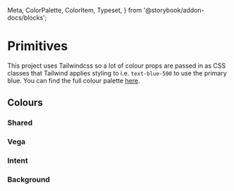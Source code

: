   Meta,
  ColorPalette,
  ColorItem,
  Typeset,
} from '@storybook/addon-docs/blocks';


<Meta title="Primitives/Colors" />

# Primitives

This project uses Tailwindcss so a lot of colour props are passed in as CSS classes that
Tailwind applies styling to i.e. `text-blue-500` to use the primary blue. You can find the
full colour palette [here](https://tailwindcss.com/docs/customizing-colors/#default-color-palette).

## Colours

### Shared

<ColorPalette>
  <ColorItem
    title="theme.color.white"
    subtitle="White"
    colors={theme.colors.white}
  />
  <ColorItem
    title="theme.color.black"
    subtitle="Black"
    colors={theme.colors.black}
  />
  <ColorItem
    title="theme.color.coral"
    subtitle="Coral"
    colors={[theme.colors.coral]}
  />
</ColorPalette>

### Vega

<ColorPalette>
  <ColorItem
    title="theme.color.vega"
    subtitle="Vega colors"
    colors={theme.colors.vega}
  />
</ColorPalette>

### Intent

<ColorPalette>
  <ColorItem
    title="theme.color.intent"
    subtitle="Intent"
    colors={{
      success: theme.colors.success,
      warning: theme.colors.warning,
      danger: theme.colors.danger,
    }}
  />
</ColorPalette>

### Background

<ColorPalette>
  <ColorItem
    title="theme.color.backgroundColor"
    subtitle="Intent backgroundColor"
    colors={{
      black: theme.colors.black.DEFAULT,
      white: theme.colors.white.DEFAULT,
      danger: theme.colors['danger-bg'],
    }}
  />
</ColorPalette>
